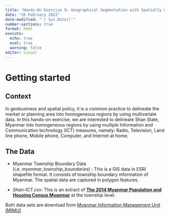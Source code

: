 ```yaml
---
title: "Hands-On Exercise 9: Geographical Segmentation with Spatially Constrained Clustering Techniques"
date: "26 February 2023"
date-modified: "`r Sys.Date()`"
number-sections: true
format: html
execute: 
  echo: true
  eval: true
  warning: false
editor: visual
---
```


# Getting started

## Context

In geobusiness and spatial policy, it is a common practice to delineate the market or planning area into homogeneous regions by using multivariate data.
In this hands-on exercise, we are interested to delineate Shan State, Myanmar into homogeneous regions by using multiple Information and Communication technology (ICT) measures, namely: Radio, Television, Land line phone, Mobile phone, Computer, and Internet at home.

## The Data

-   Myanmar Township Boundary Data (i.e. *myanmar_township_boundaries*) : This is a GIS data in ESRI shapefile format.
    It consists of township boundary information of Myanmar.
    The spatial data are captured in polygon features.

-   *Shan-ICT.csv*: This is an extract of [**The 2014 Myanmar Population and Housing Census Myanmar**](https://myanmar.unfpa.org/en/publications/2014-population-and-housing-census-myanmar-data-sheet) at the township level.

Both data sets are download from [Myanmar Information Management Unit (MIMU)](http://themimu.info/)
